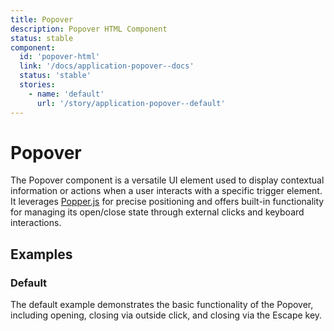 ```yaml
---
title: Popover
description: Popover HTML Component
status: stable
component:
  id: 'popover-html'
  link: '/docs/application-popover--docs'
  status: 'stable'
  stories:
    - name: 'default'
      url: '/story/application-popover--default'
---
```


# Popover

The Popover component is a versatile UI element used to display contextual information or actions when a user interacts with a specific trigger element. It leverages [Popper.js](https://popper.js.org/docs/v2/) for precise positioning and offers built-in functionality for managing its open/close state through external clicks and keyboard interactions.

<Section current="html" >

<ComponentPreview>
  <PopoverSample />
</ComponentPreview>

## Examples

### Default

The default example demonstrates the basic functionality of the Popover, including opening, closing via outside click, and closing via the Escape key.

<StorybookFrame className="h-max" componentId="popover-html" story="default" />

</Section>
